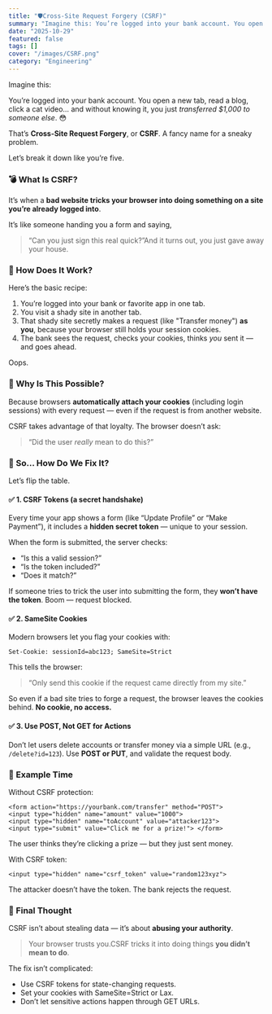 ```yaml
---
title: "🛡️Cross-Site Request Forgery (CSRF)"
summary: "Imagine this: You’re logged into your bank account. You open a new tab, read a blog, click a cat video… and without knowing it, you just *transferred $1,000..."
date: "2025-10-29"
featured: false
tags: []
cover: "/images/CSRF.png"
category: "Engineering"
---
```


Imagine this:

You’re logged into your bank account. You open a new tab, read a blog, click a cat video… and without knowing it, you just *transferred $1,000 to someone else*. 😳

That’s **Cross-Site Request Forgery**, or **CSRF**.
A fancy name for a sneaky problem.

Let’s break it down like you’re five.

### 💣 What Is CSRF?

It’s when a **bad website tricks your browser into doing something on a site you’re already logged into**.

It’s like someone handing you a form and saying,

> “Can you just sign this real quick?”And it turns out, you just gave away your house.

### 🧠 How Does It Work?

Here’s the basic recipe:

1. You’re logged into your bank or favorite app in one tab.
2. You visit a shady site in another tab.
3. That shady site secretly makes a request (like "Transfer money") **as you**, because your browser still holds your session cookies.
4. The bank sees the request, checks your cookies, thinks *you* sent it — and goes ahead.

Oops.

### 🤔 Why Is This Possible?

Because browsers **automatically attach your cookies** (including login sessions) with every request — even if the request is from another website.

CSRF takes advantage of that loyalty.
The browser doesn’t ask:

> “Did the user *really* mean to do this?”

### 🔐 So… How Do We Fix It?

Let’s flip the table.

#### ✅ 1. CSRF Tokens (a secret handshake)

Every time your app shows a form (like “Update Profile” or “Make Payment”), it includes a **hidden secret token** — unique to your session.

When the form is submitted, the server checks:

- “Is this a valid session?”
- “Is the token included?”
- “Does it match?”

If someone tries to trick the user into submitting the form, they **won’t have the token**.
Boom — request blocked.

#### ✅ 2. SameSite Cookies

Modern browsers let you flag your cookies with:

```
Set-Cookie: sessionId=abc123; SameSite=Strict
```

This tells the browser:

> “Only send this cookie if the request came directly from my site.”

So even if a bad site tries to forge a request, the browser leaves the cookies behind.
**No cookie, no access.**

#### ✅ 3. Use POST, Not GET for Actions

Don’t let users delete accounts or transfer money via a simple URL (e.g., `/delete?id=123`).
Use **POST or PUT**, and validate the request body.

### 🧪 Example Time

Without CSRF protection:

```
<form action="https://yourbank.com/transfer" method="POST">
<input type="hidden" name="amount" value="1000"> 
<input type="hidden" name="toAccount" value="attacker123"> 
<input type="submit" value="Click me for a prize!"> </form>
```

The user thinks they’re clicking a prize — but they just sent money.

With CSRF token:

```
<input type="hidden" name="csrf_token" value="random123xyz">
```

The attacker doesn’t have the token.
The bank rejects the request.

### 🧠 Final Thought

CSRF isn’t about stealing data — it’s about **abusing your authority**.

> Your browser trusts you.CSRF tricks it into doing things **you didn’t mean to do**.

The fix isn’t complicated:

- Use CSRF tokens for state-changing requests.
- Set your cookies with SameSite=Strict or Lax.
- Don’t let sensitive actions happen through GET URLs.
